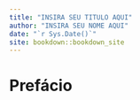 ```yaml
--- 
title: "INSIRA SEU TITULO AQUI"
author: "INSIRA SEU NOME AQUI"
date: "`r Sys.Date()`"
site: bookdown::bookdown_site
---
```


# Prefácio{-}

